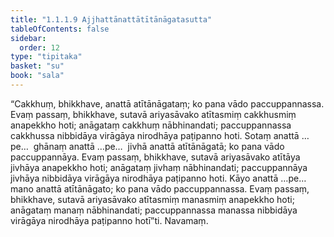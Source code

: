 ```yaml
---
title: "1.1.1.9 Ajjhattānattātītānāgatasutta"
tableOfContents: false
sidebar:
  order: 12
type: "tipitaka"
basket: "su"
book: "sala"
---
```



<DynamicBreadcrumb />

<Division number="9" book="sala">

<Paragraph number="19" book="sala">
“Cakkhuṃ, bhikkhave, anattā atītānāgataṃ; ko pana vādo paccuppannassa. Evaṃ passaṃ, bhikkhave, sutavā ariyasāvako atītasmiṃ cakkhusmiṃ anapekkho hoti; anāgataṃ cakkhuṃ nābhinandati; paccuppannassa cakkhussa nibbidāya virāgāya nirodhāya paṭipanno hoti. Sotaṃ anattā …pe…  ghānaṃ anattā …pe…  jivhā anattā atītānāgatā; ko pana vādo paccuppannāya. Evaṃ passaṃ, bhikkhave, sutavā ariyasāvako atītāya jivhāya anapekkho hoti; anāgataṃ jivhaṃ nābhinandati; paccuppannāya jivhāya nibbidāya virāgāya nirodhāya paṭipanno hoti. Kāyo anattā …pe…  mano anattā atītānāgato; ko pana vādo paccuppannassa. Evaṃ passaṃ, bhikkhave, sutavā ariyasāvako atītasmiṃ manasmiṃ anapekkho hoti; anāgataṃ manaṃ nābhinandati; paccuppannassa manassa nibbidāya virāgāya nirodhāya paṭipanno hotī”ti.

</Paragraph>
</Division>

<Paragraph number="20" type="center" book="sala">
Navamaṃ.
</Paragraph>